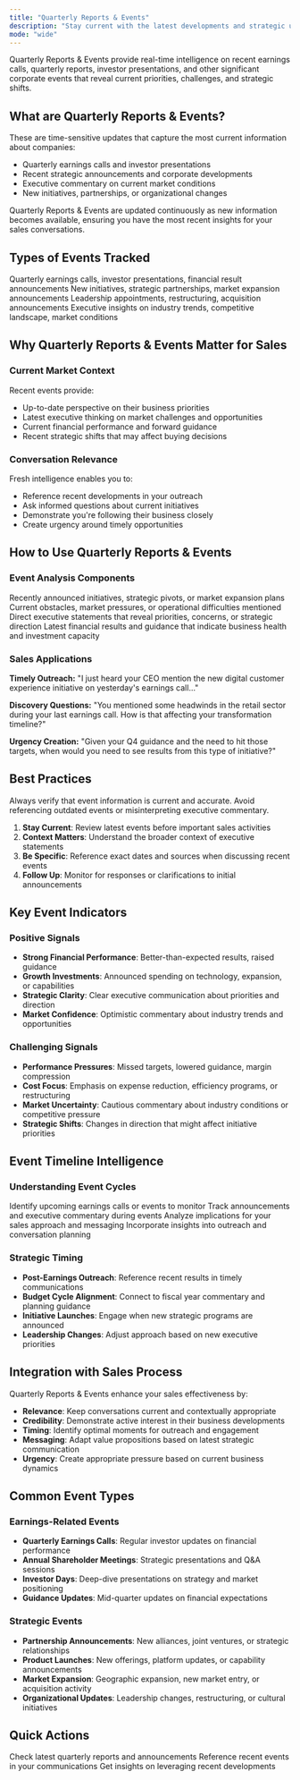 ```yaml
---
title: "Quarterly Reports & Events"
description: "Stay current with the latest developments and strategic updates"
mode: "wide"
---
```


Quarterly Reports & Events provide real-time intelligence on recent earnings calls, quarterly reports, investor presentations, and other significant corporate events that reveal current priorities, challenges, and strategic shifts.

## What are Quarterly Reports & Events?

These are time-sensitive updates that capture the most current information about companies:

- Quarterly earnings calls and investor presentations
- Recent strategic announcements and corporate developments
- Executive commentary on current market conditions
- New initiatives, partnerships, or organizational changes

<Info>
  Quarterly Reports & Events are updated continuously as new information becomes available, ensuring you have the most recent insights for your sales conversations.
</Info>

## Types of Events Tracked

<CardGroup cols={2}>
  <Card title="Earnings Events" icon="chart-line">
    Quarterly earnings calls, investor presentations, financial result announcements
  </Card>
  <Card title="Strategic Updates" icon="bullseye">
    New initiatives, strategic partnerships, market expansion announcements
  </Card>
  <Card title="Organizational Changes" icon="users-gear">
    Leadership appointments, restructuring, acquisition announcements
  </Card>
  <Card title="Market Commentary" icon="comments">
    Executive insights on industry trends, competitive landscape, market conditions
  </Card>
</CardGroup>

## Why Quarterly Reports & Events Matter for Sales

### **Current Market Context**

Recent events provide:

- Up-to-date perspective on their business priorities
- Latest executive thinking on market challenges and opportunities  
- Current financial performance and forward guidance
- Recent strategic shifts that may affect buying decisions

### **Conversation Relevance**

Fresh intelligence enables you to:

- Reference recent developments in your outreach
- Ask informed questions about current initiatives
- Demonstrate you're following their business closely
- Create urgency around timely opportunities

## How to Use Quarterly Reports & Events

### **Event Analysis Components**

<Tabs>
  <Tab title="New Strategies">
    Recently announced initiatives, strategic pivots, or market expansion plans
  </Tab>
  <Tab title="Challenges & Headwinds">
    Current obstacles, market pressures, or operational difficulties mentioned
  </Tab>
  <Tab title="Key Quotes">
    Direct executive statements that reveal priorities, concerns, or strategic direction
  </Tab>
  <Tab title="Performance Trends">
    Latest financial results and guidance that indicate business health and investment capacity
  </Tab>
</Tabs>

### **Sales Applications**

**Timely Outreach:**
"I just heard your CEO mention the new digital customer experience initiative on yesterday's earnings call..."

**Discovery Questions:**
"You mentioned some headwinds in the retail sector during your last earnings call. How is that affecting your transformation timeline?"

**Urgency Creation:**
"Given your Q4 guidance and the need to hit those targets, when would you need to see results from this type of initiative?"

## Best Practices

<Warning>
  Always verify that event information is current and accurate. Avoid referencing outdated events or misinterpreting executive commentary.
</Warning>

1. **Stay Current**: Review latest events before important sales activities
2. **Context Matters**: Understand the broader context of executive statements
3. **Be Specific**: Reference exact dates and sources when discussing recent events
4. **Follow Up**: Monitor for responses or clarifications to initial announcements

## Key Event Indicators

### **Positive Signals**

- **Strong Financial Performance**: Better-than-expected results, raised guidance
- **Growth Investments**: Announced spending on technology, expansion, or capabilities
- **Strategic Clarity**: Clear executive communication about priorities and direction
- **Market Confidence**: Optimistic commentary about industry trends and opportunities

### **Challenging Signals**

- **Performance Pressures**: Missed targets, lowered guidance, margin compression
- **Cost Focus**: Emphasis on expense reduction, efficiency programs, or restructuring
- **Market Uncertainty**: Cautious commentary about industry conditions or competitive pressure
- **Strategic Shifts**: Changes in direction that might affect initiative priorities

## Event Timeline Intelligence

### **Understanding Event Cycles**

<Steps>
  <Step title="Pre-Event Planning">
    Identify upcoming earnings calls or events to monitor
  </Step>
  <Step title="Event Monitoring">
    Track announcements and executive commentary during events
  </Step>
  <Step title="Post-Event Analysis">
    Analyze implications for your sales approach and messaging
  </Step>
  <Step title="Follow-Up Actions">
    Incorporate insights into outreach and conversation planning
  </Step>
</Steps>

### **Strategic Timing**

- **Post-Earnings Outreach**: Reference recent results in timely communications
- **Budget Cycle Alignment**: Connect to fiscal year commentary and planning guidance
- **Initiative Launches**: Engage when new strategic programs are announced
- **Leadership Changes**: Adjust approach based on new executive priorities

## Integration with Sales Process

Quarterly Reports & Events enhance your sales effectiveness by:

- **Relevance**: Keep conversations current and contextually appropriate
- **Credibility**: Demonstrate active interest in their business developments
- **Timing**: Identify optimal moments for outreach and engagement
- **Messaging**: Adapt value propositions based on latest strategic communication
- **Urgency**: Create appropriate pressure based on current business dynamics

## Common Event Types

### **Earnings-Related Events**

- **Quarterly Earnings Calls**: Regular investor updates on financial performance
- **Annual Shareholder Meetings**: Strategic presentations and Q&A sessions
- **Investor Days**: Deep-dive presentations on strategy and market positioning
- **Guidance Updates**: Mid-quarter updates on financial expectations

### **Strategic Events**

- **Partnership Announcements**: New alliances, joint ventures, or strategic relationships
- **Product Launches**: New offerings, platform updates, or capability announcements
- **Market Expansion**: Geographic expansion, new market entry, or acquisition activity
- **Organizational Updates**: Leadership changes, restructuring, or cultural initiatives

## Quick Actions

<CardGroup cols={3}>
  <Card title="Review Recent Events" icon="calendar">
    Check latest quarterly reports and announcements
  </Card>
  <Card title="Create Timely Outreach" icon="paper-plane">
    Reference recent events in your communications
  </Card>
  <Card title="Ask AI Assistant" icon="message" href="/account-intelligence/ai-assistant">
    Get insights on leveraging recent developments
  </Card>
</CardGroup>